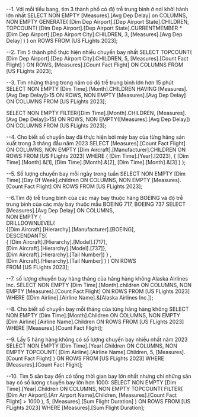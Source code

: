 ﻿--1. Với mỗi tiểu bang, tìm 3 thành phố có độ trễ trung bình ở nơi khởi hành lớn nhất
SELECT NON EMPTY [Measures].[Avg Dep Delay] on COLUMNS,
	   NON EMPTY GENERATE(
						  [Dim Dep Airport].[Dep Airport State].CHILDREN,
						  TOPCOUNT(
								   [Dim Dep Airport].[Dep Airport State].CURRENTMEMBER *
								   [Dim Dep Airport].[Dep Airport City].CHILDREN,
								   3, 
								   [Measures].[Avg Dep Delay]
								  )
						 ) on ROWS
FROM [US FLights 2023];

--2. Tìm 5 thành phố thực hiện nhiều chuyến bay nhất
SELECT TOPCOUNT(
				[Dim Dep Airport].[Dep Airport City].CHILDREN,
				5, 
				[Measures].[Count Fact Flight]
			   ) ON ROWS,
	   [Measures].[Count Fact Flight] ON COLUMNS
FROM [US FLights 2023];

--3. Tìm những tháng trong năm có độ trễ trung bình lớn hơn 15 phút
SELECT NON EMPTY [Dim Time].[Month].CHILDREN
				 HAVING [Measures].[Avg Dep Delay]>15 ON ROWS,
	   NON EMPTY [Measures].[Avg Dep Delay] ON COLUMNS
FROM [US FLights 2023];

SELECT NON EMPTY FILTER([Dim Time].[Month].CHILDREN, [Measures].[Avg Dep Delay]>15) ON ROWS,
	   NON EMPTY([Measures].[Avg Dep Delay]) ON COLUMNS
FROM [US FLights 2023];

--4. Cho biết số chuyến bay đã thực hiện bởi máy bay của từng hãng sản xuất trong 3 tháng đầu năm 2023
SELECT
      [Measures].[Count Fact Flight] ON COLUMNS,
    NON EMPTY [Dim Aircraft].[Manufacturer].CHILDREN ON ROWS
FROM
    [US FLights 2023]
WHERE
    (
		[Dim Time].[Year].[2023],
        {
			[Dim Time].[Month].&[1],
			[Dim Time].[Month].&[2],
			[Dim Time].[Month].&[3]
		}
	);

--5. Số lượng chuyến bay mỗi ngày trong tuần
SELECT
  NON EMPTY
  [Dim Time].[Day Of Week].children ON COLUMNS,
  NON EMPTY
  [Measures].[Count Fact Flight] ON ROWS
FROM [US FLights 2023];

--6.Tìm độ trễ trung bình của các máy bay thuộc hãng BOEING và độ trễ trung bình của các máy bay thuộc mẫu BOEING 717, BOEING 737
SELECT [Measures].[Avg Dep Delay] ON COLUMNS,  
   NON EMPTY (  
   DRILLDOWNLEVEL(  
       {[Dim Aircraft].[Hierarchy].[Manufacturer].[BOEING],  
           DESCENDANTS(  
             { [Dim Aircraft].[Hierarchy].[Model].[717],    
               [Dim Aircraft].[Hierarchy].[Model].[737]},   
               [Dim Aircraft].[Hierarchy].[Tail Number]) } ,  
[Dim Aircraft].[Hierarchy].[Tail Number] ) )  ON ROWS  
FROM [US FLights 2023];

--7. số lượng chuyến bay hàng tháng của hãng hàng không Alaska Airlines Inc.
SELECT
  NON EMPTY
  [Dim Time].[Month].children ON COLUMNS,
  NON EMPTY
  [Measures].[Count Fact Flight] ON ROWS
FROM [US FLights 2023]
WHERE ([Dim Airline].[Airline Name].&[Alaska Airlines Inc.]);

--8. Cho biết số chuyến bay mỗi tháng của từng hãng hàng không 
SELECT
  NON EMPTY [Dim Time].[Month].Children ON COLUMNS,
  NON EMPTY [Dim Airline].[Airline Name].Children ON ROWS
FROM [US FLights 2023]
WHERE [Measures].[Count Fact Flight];

--9. Lấy 5 hãng hàng không có số lượng chuyến bay nhiều nhất năm 2023
SELECT
  NON EMPTY
  [Dim Time].[Year].Children ON COLUMNS,
  NON EMPTY
  TOPCOUNT(
    [Dim Airline].[Airline Name].Children,
    5,
    [Measures].[Count Fact Flight]
  ) ON ROWS
FROM [US FLights 2023]
WHERE [Measures].[Count Fact Flight];

--10. Tìm 5 sân bay đến có tổng thời gian bay lớn nhất nhưng chỉ những sân bay có số lượng chuyến bay lớn hơn 1000:
SELECT
  NON EMPTY
  [Dim Time].[Year].Children ON COLUMNS,
  NON EMPTY
  TOPCOUNT(
    FILTER(
      [Dim Arr Airport].[Arr Airport Name].Children,
      [Measures].[Count Fact Flight] > 1000
    ),
    5,
    [Measures].[Sum Flight Duration]
  ) ON ROWS
FROM [US FLights 2023]
WHERE [Measures].[Sum Flight Duration];